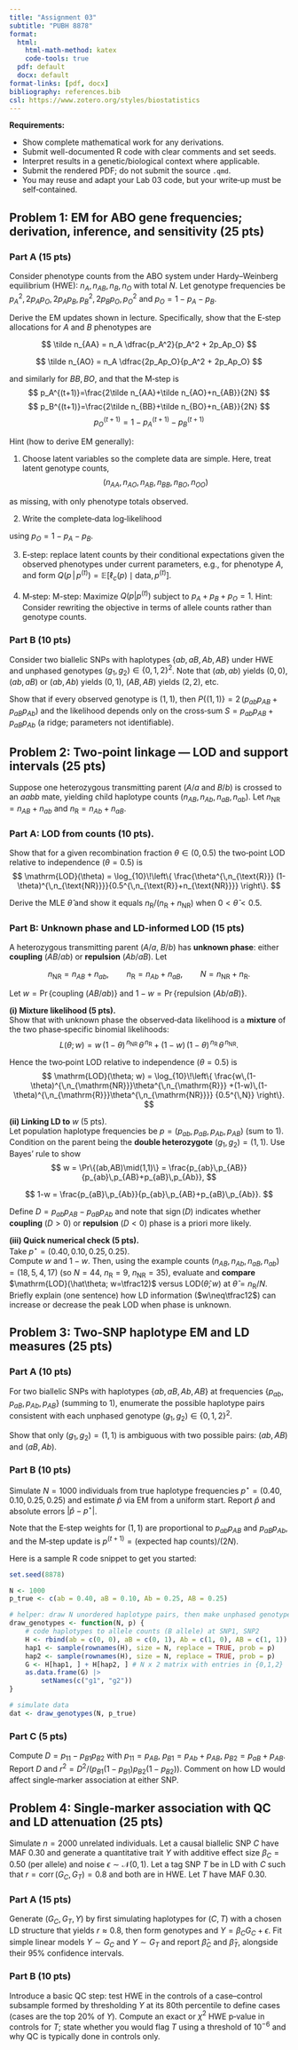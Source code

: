 ```yaml
---
title: "Assignment 03"
subtitle: "PUBH 8878"
format:
  html:
    html-math-method: katex
    code-tools: true
  pdf: default
  docx: default
format-links: [pdf, docx]
bibliography: references.bib
csl: https://www.zotero.org/styles/biostatistics
---
```


**Requirements:**

-   Show complete mathematical work for any derivations.
-   Submit well-documented R code with clear comments and set seeds.
-   Interpret results in a genetic/biological context where applicable.
-   Submit the rendered PDF; do not submit the source `.qmd`.
-   You may reuse and adapt your Lab 03 code, but your write‑up must be self‑contained.

## Problem 1: EM for ABO gene frequencies; derivation, inference, and sensitivity (25 pts)

### Part A (15 pts)

Consider phenotype counts from the ABO system under Hardy–Weinberg equilibrium (HWE): $n_A, n_{AB}, n_B, n_O$ with total $N$. Let genotype frequencies be $p_A^2, 2p_Ap_O, 2p_Ap_B, p_B^2, 2p_Bp_O, p_O^2$ and $p_O = 1 - p_A - p_B$.

Derive the EM updates shown in lecture. Specifically, show that the E‑step allocations for $A$ and $B$ phenotypes are

$$
\tilde n_{AA} = n_A \dfrac{p_A^2}{p_A^2 + 2p_Ap_O}
$$

$$
\tilde n_{AO} = n_A \dfrac{2p_Ap_O}{p_A^2 + 2p_Ap_O}
$$

and similarly for $BB, BO$, and that the M‑step is $$
p_A^{(t+1)}=\frac{2\tilde n_{AA}+\tilde n_{AO}+n_{AB}}{2N}
$$ $$
p_B^{(t+1)}=\frac{2\tilde n_{BB}+\tilde n_{BO}+n_{AB}}{2N}
$$ $$
p_O^{(t+1)}=1-p_A^{(t+1)}-p_B^{(t+1)}
$$

Hint (how to derive EM generally):

1)  Choose latent variables so the complete data are simple. Here, treat latent genotype counts, $$
    (n_{AA}, n_{AO}, n_{AB}, n_{BB}, n_{BO}, n_{OO})
    $$

as missing, with only phenotype totals observed.

2)  Write the complete‑data log‑likelihood

\begin{align*}
\ell_c(p_A,p_B) =
& n_{AA}\log p_A^2 + n_{AO}\log(2p_Ap_O) + n_{AB}\log(2p_Ap_B) + \\ 
& n_{BB}\log p_B^2 + n_{BO}\log(2p_Bp_O) + n_{OO}\log p_O^2
\end{align*}

using $p_O=1-p_A-p_B$.

3.  E‑step: replace latent counts by their conditional expectations given the observed phenotypes under current parameters, e.g., for phenotype $A$, and form $Q(p\,|\,p^{(t)}) = \mathbb E[\ell_c(p)\mid\text{data}, p^{(t)}]$.

4.  M‑step: M-step: Maximize $Q(p|p^{(t)})$ subject to $p_A + p_B + p_O = 1$. Hint: Consider rewriting the objective in terms of allele counts rather than genotype counts.

### Part B (10 pts)

Consider two biallelic SNPs with haplotypes $\{ab, aB, Ab, AB\}$ under HWE and unphased genotypes $(g_1,g_2)\in\{0,1,2\}^2$. Note that $(ab, ab)$ yields $(0,0)$, $(ab, aB)$ or $(ab, Ab)$ yields $(0,1)$, $(AB, AB)$ yields $(2,2)$, etc.

Show that if every observed genotype is $(1,1)$, then $P\{(1,1)\}=2\,\big(p_{ab}p_{AB}+p_{aB}p_{Ab}\big)$ and the likelihood depends only on the cross‑sum $S=p_{ab}p_{AB}+p_{aB}p_{Ab}$ (a ridge; parameters not identifiable).

## Problem 2: Two‑point linkage — LOD and support intervals (25 pts)

Suppose one heterozygous transmitting parent ($A/a$ and $B/b$) is crossed to an $aabb$ mate, yielding child haplotype counts $(n_{AB}, n_{Ab}, n_{aB}, n_{ab})$. Let $n_{\text{NR}}=n_{AB}+n_{ab}$ and $n_{\text{R}}=n_{Ab}+n_{aB}$.

### Part A: LOD from counts (10 pts).

Show that for a given recombination fraction $\theta\in(0,0.5)$ the two‑point LOD relative to independence ($\theta=0.5$) is 
$$
\mathrm{LOD}(\theta) 
= \log_{10}\!\left\{ \frac{\theta^{\,n_{\text{R}}} (1-\theta)^{\,n_{\text{NR}}}}{0.5^{\,n_{\text{R}}+n_{\text{NR}}}} \right\}.
$$

Derive the MLE $\hat\theta$ and show it equals $n_{\text{R}}/(n_{\text{R}}+n_{\text{NR}})$ when $0<\hat\theta<0.5$.

### Part B: Unknown phase and LD‑informed LOD (15 pts)

A heterozygous transmitting parent $(A/a,\;B/b)$ has **unknown phase**: either **coupling** $(AB/ab)$ or **repulsion** $(Ab/aB)$. Let 

$$
n_{\mathrm{NR}} = n_{AB}+n_{ab},\qquad
n_{\mathrm{R}}  = n_{Ab}+n_{aB},\qquad
N=n_{\mathrm{NR}}+n_{\mathrm{R}}.
$$

Let $w=\Pr\{\text{coupling }(AB/ab)\}$ and $1-w=\Pr\{\text{repulsion }(Ab/aB)\}$.

**(i) Mixture likelihood (5 pts).**\
Show that with unknown phase the observed‑data likelihood is a **mixture** of the two phase‑specific binomial likelihoods: 
$$
L(\theta; w)
= w\,(1-\theta)^{\,n_{\mathrm{NR}}}\,\theta^{\,n_{\mathrm{R}}}
\;+\;
(1-w)\,(1-\theta)^{\,n_{\mathrm{R}}}\,\theta^{\,n_{\mathrm{NR}}}.
$$ 

Hence the two‑point LOD relative to independence $(\theta=0.5)$ is 
$$
\mathrm{LOD}(\theta; w)
= \log_{10}\!\left\{
\frac{w\,(1-\theta)^{\,n_{\mathrm{NR}}}\theta^{\,n_{\mathrm{R}}}
+(1-w)\,(1-\theta)^{\,n_{\mathrm{R}}}\theta^{\,n_{\mathrm{NR}}}}
{0.5^{\,N}}
\right\}.
$$

**(ii) Linking LD to** $w$ (5 pts).\
Let population haplotype frequencies be $p=(p_{ab}, p_{aB}, p_{Ab}, p_{AB})$ (sum to 1).\
Condition on the parent being the **double heterozygote** $(g_1,g_2)=(1,1)$. Use Bayes’ rule to show 
$$
w
= \Pr\{(ab,AB)\mid(1,1)\}
= \frac{p_{ab}\,p_{AB}}{p_{ab}\,p_{AB}+p_{aB}\,p_{Ab}},
$$

$$
1-w
= \frac{p_{aB}\,p_{Ab}}{p_{ab}\,p_{AB}+p_{aB}\,p_{Ab}}.
$$

Define $D = p_{ab}p_{AB}-p_{aB}p_{Ab}$ and note that $\operatorname{sign}(D)$ indicates whether **coupling** ($D>0$) or **repulsion** ($D<0$) phase is a priori more likely.

**(iii) Quick numerical check (5 pts).**\
Take $p^\star=(0.40,\,0.10,\,0.25,\,0.25)$.\
Compute $w$ and $1-w$. Then, using the example counts $(n_{AB}, n_{Ab}, n_{aB}, n_{ab})=(18, 5, 4, 17)$ (so $N=44$, $n_{\mathrm{R}}=9$, $n_{\mathrm{NR}}=35$), evaluate and **compare** $\mathrm{LOD}(\hat\theta; w=\tfrac12)$ versus $\mathrm{LOD}(\hat\theta; w)$ at $\hat\theta = n_{\mathrm{R}}/N$.\
Briefly explain (one sentence) how LD information ($w\neq\tfrac12$) can increase or decrease the peak LOD when phase is unknown.

## Problem 3: Two‑SNP haplotype EM and LD measures (25 pts)

### Part A (10 pts)

For two biallelic SNPs with haplotypes $\{ab, aB, Ab, AB\}$ at frequencies $\{p_{ab},p_{aB},p_{Ab},p_{AB}\}$ (summing to 1), enumerate the possible haplotype pairs consistent with each unphased genotype $(g_1,g_2)\in\{0,1,2\}^2$.

Show that only $(g_1,g_2)=(1,1)$ is ambiguous with two possible pairs: $(ab,AB)$ and $(aB,Ab)$.

### Part B (10 pts)

Simulate $N=1000$ individuals from true haplotype frequencies $p^{\star}=(0.40,0.10,0.25,0.25)$ and estimate $\hat p$ via EM from a uniform start. Report $\hat p$ and absolute errors $|\hat p - p^{\star}|$.

Note that the E‑step weights for $(1,1)$ are proportional to $p_{ab}p_{AB}$ and $p_{aB}p_{Ab}$, and the M‑step update is $p^{(t+1)}=\text{(expected hap counts)}/(2N)$.

Here is a sample R code snippet to get you started:

```r
set.seed(8878)

N <- 1000
p_true <- c(ab = 0.40, aB = 0.10, Ab = 0.25, AB = 0.25)

# helper: draw N unordered haplotype pairs, then make unphased genotypes (g1,g2)
draw_genotypes <- function(N, p) {
    # code haplotypes to allele counts (B allele) at SNP1, SNP2
    H <- rbind(ab = c(0, 0), aB = c(0, 1), Ab = c(1, 0), AB = c(1, 1))
    hap1 <- sample(rownames(H), size = N, replace = TRUE, prob = p)
    hap2 <- sample(rownames(H), size = N, replace = TRUE, prob = p)
    G <- H[hap1, ] + H[hap2, ] # N x 2 matrix with entries in {0,1,2}
    as.data.frame(G) |>
        setNames(c("g1", "g2"))
}

# simulate data
dat <- draw_genotypes(N, p_true)
```

### Part C (5 pts)

Compute $D = p_{11} - p_{B1}p_{B2}$ with $p_{11}=p_{AB}$, $p_{B1}=p_{Ab}+p_{AB}$, $p_{B2}=p_{aB}+p_{AB}$. Report $D$ and $r^2 = D^2/(p_{B1}(1-p_{B1})p_{B2}(1-p_{B2}))$. Comment on how LD would affect single‑marker association at either SNP.

## Problem 4: Single‑marker association with QC and LD attenuation (25 pts)

Simulate $n=2000$ unrelated individuals. Let a causal biallelic SNP $C$ have MAF $0.30$ and generate a quantitative trait $Y$ with additive effect size $\beta_C=0.50$ (per allele) and noise $\epsilon\sim\mathcal N(0,1)$. Let a tag SNP $T$ be in LD with $C$ such that $r=\operatorname{corr}(G_C,G_T)=0.8$ and both are in HWE. Let $T$ have MAF $0.30$.

### Part A (15 pts)

Generate $(G_C,G_T,Y)$ by first simulating haplotypes for $(C,T)$ with a chosen LD structure that yields $r\approx 0.8$, then form genotypes and $Y=\beta_C G_C + \epsilon$. Fit simple linear models $Y\sim G_C$ and $Y\sim G_T$ and report $\hat\beta_C$ and $\hat\beta_T$, alongside their $95\%$ confidence intervals.

### Part B (10 pts)

Introduce a basic QC step: test HWE in the controls of a case–control subsample formed by thresholding $Y$ at its 80th percentile to define cases (cases are the top 20% of $Y$). Compute an exact or $\chi^2$ HWE p‑value in controls for $T$; state whether you would flag $T$ using a threshold of $10^{-6}$ and why QC is typically done in controls only.